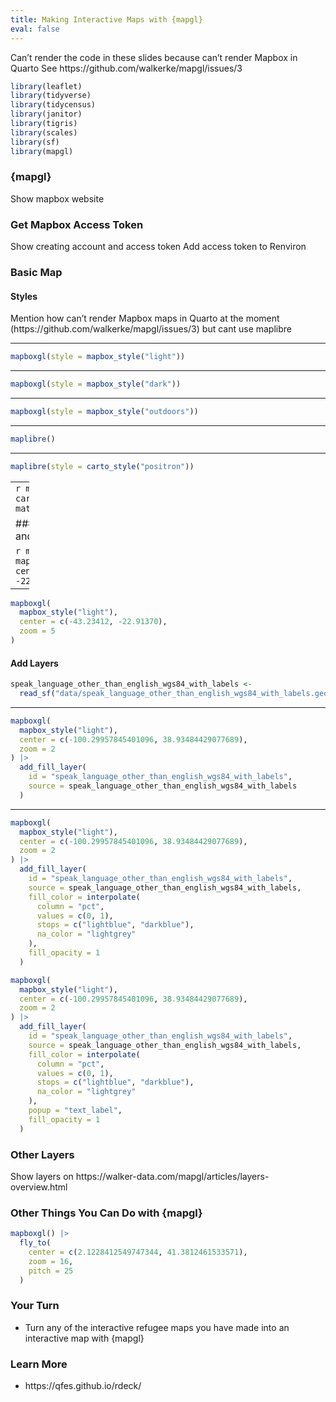 ```yaml
---
title: Making Interactive Maps with {mapgl}
eval: false
---
```


::: {.notes}
Can't render the code in these slides because can't render Mapbox in Quarto
See https://github.com/walkerke/mapgl/issues/3
:::

```r
library(leaflet)
library(tidyverse)
library(tidycensus)
library(janitor)
library(tigris)
library(scales)
library(sf)
library(mapgl)
```

### {mapgl} {.inverse}

::: {.notes}
Show mapbox website
:::

### Get Mapbox Access Token

::: {.notes}
Show creating account and access token
Add access token to Renviron
:::

### Basic Map {.inverse}

#### Styles {.inverse}

::: {.notes}
Mention how can't render Mapbox maps in Quarto at the moment (https://github.com/walkerke/mapgl/issues/3) but cant use maplibre
:::

---

```r
mapboxgl(style = mapbox_style("light"))
```

---

```r
mapboxgl(style = mapbox_style("dark"))
```

---

```r
mapboxgl(style = mapbox_style("outdoors"))
```

---

```r
maplibre()
```

---

```r
maplibre(style = carto_style("positron"))
```

---
```r
maplibre(style = carto_style("dark-matter"))
```

#### Adjust Center and Zoom

```r
mapboxgl(
  mapbox_style("light"),
  center = c(-43.23412, -22.91370)
)
```

---

```r
mapboxgl(
  mapbox_style("light"),
  center = c(-43.23412, -22.91370),
  zoom = 5
)
```

#### Add Layers

```r
speak_language_other_than_english_wgs84_with_labels <-
  read_sf("data/speak_language_other_than_english_wgs84_with_labels.geojson")
```

---

```r
mapboxgl(
  mapbox_style("light"),
  center = c(-100.29957845401096, 38.93484429077689),
  zoom = 2
) |>
  add_fill_layer(
    id = "speak_language_other_than_english_wgs84_with_labels",
    source = speak_language_other_than_english_wgs84_with_labels
  )
```

---

```r
mapboxgl(
  mapbox_style("light"),
  center = c(-100.29957845401096, 38.93484429077689),
  zoom = 2
) |>
  add_fill_layer(
    id = "speak_language_other_than_english_wgs84_with_labels",
    source = speak_language_other_than_english_wgs84_with_labels,
    fill_color = interpolate(
      column = "pct",
      values = c(0, 1),
      stops = c("lightblue", "darkblue"),
      na_color = "lightgrey"
    ),
    fill_opacity = 1
  )
```

```r
mapboxgl(
  mapbox_style("light"),
  center = c(-100.29957845401096, 38.93484429077689),
  zoom = 2
) |>
  add_fill_layer(
    id = "speak_language_other_than_english_wgs84_with_labels",
    source = speak_language_other_than_english_wgs84_with_labels,
    fill_color = interpolate(
      column = "pct",
      values = c(0, 1),
      stops = c("lightblue", "darkblue"),
      na_color = "lightgrey"
    ),
    popup = "text_label",
    fill_opacity = 1
  )
```

### Other Layers {.inverse}

::: {.notes}
Show layers on https://walker-data.com/mapgl/articles/layers-overview.html
:::

### Other Things You Can Do with {mapgl}

```r
mapboxgl() |>
  fly_to(
    center = c(2.1228412549747344, 41.3812461533571),
    zoom = 16,
    pitch = 25
  )
```

### Your Turn {.your-turn}

- Turn any of the interactive refugee maps you have made into an interactive map with {mapgl}

### Learn More

- https://qfes.github.io/rdeck/